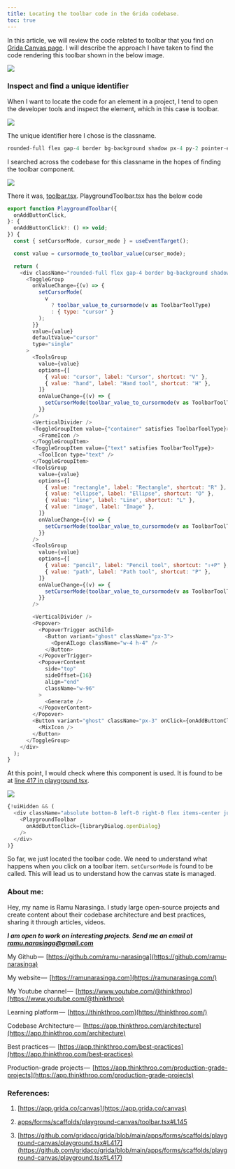 ```yaml
---
title: Locating the toolbar code in the Grida codebase.
toc: true
---
```


In this article, we will review the code related to toolbar that you find on [Grida Canvas page](https://app.grida.co/canvas). I will describe the approach I have taken to find the code rendering this toolbar shown in the below image.

![](https://cdn-images-1.medium.com/max/1600/1*wJxtsTo6B3u2Jix5hvY9bg.png)

### Inspect and find a unique identifier

When I want to locate the code for an element in a project, I tend to open the developer tools and inspect the element, which in this case is toolbar.

![](https://cdn-images-1.medium.com/max/1600/1*K6vI3IpvqLmUaUQ966-_-g.png)

The unique identifier here I chose is the classname.

```js
rounded-full flex gap-4 border bg-background shadow px-4 py-2 pointer-events-auto select-none
```

I searched across the codebase for this classname in the hopes of finding the toolbar component.

![](https://cdn-images-1.medium.com/max/1600/1*zsrcvbiwh9tj7lTHpvOW6w.png)

There it was, [toolbar.tsx](https://github.com/gridaco/grida/blob/ac377ecdc20355ce1526a209078df353b4ba97b2/apps/forms/scaffolds/playground-canvas/toolbar.tsx#L145). PlaygroundToolbar.tsx has the below code

```js
export function PlaygroundToolbar({
  onAddButtonClick,
}: {
  onAddButtonClick?: () => void;
}) {
  const { setCursorMode, cursor_mode } = useEventTarget();

  const value = cursormode_to_toolbar_value(cursor_mode);

  return (
    <div className="rounded-full flex gap-4 border bg-background shadow px-4 py-2 pointer-events-auto select-none">
      <ToggleGroup
        onValueChange={(v) => {
          setCursorMode(
            v
              ? toolbar_value_to_cursormode(v as ToolbarToolType)
              : { type: "cursor" }
          );
        }}
        value={value}
        defaultValue="cursor"
        type="single"
      >
        <ToolsGroup
          value={value}
          options={[
            { value: "cursor", label: "Cursor", shortcut: "V" },
            { value: "hand", label: "Hand tool", shortcut: "H" },
          ]}
          onValueChange={(v) => {
            setCursorMode(toolbar_value_to_cursormode(v as ToolbarToolType));
          }}
        />
        <VerticalDivider />
        <ToggleGroupItem value={"container" satisfies ToolbarToolType}>
          <FrameIcon />
        </ToggleGroupItem>
        <ToggleGroupItem value={"text" satisfies ToolbarToolType}>
          <ToolIcon type="text" />
        </ToggleGroupItem>
        <ToolsGroup
          value={value}
          options={[
            { value: "rectangle", label: "Rectangle", shortcut: "R" },
            { value: "ellipse", label: "Ellipse", shortcut: "O" },
            { value: "line", label: "Line", shortcut: "L" },
            { value: "image", label: "Image" },
          ]}
          onValueChange={(v) => {
            setCursorMode(toolbar_value_to_cursormode(v as ToolbarToolType));
          }}
        />
        <ToolsGroup
          value={value}
          options={[
            { value: "pencil", label: "Pencil tool", shortcut: "⇧+P" },
            { value: "path", label: "Path tool", shortcut: "P" },
          ]}
          onValueChange={(v) => {
            setCursorMode(toolbar_value_to_cursormode(v as ToolbarToolType));
          }}
        />

        <VerticalDivider />
        <Popover>
          <PopoverTrigger asChild>
            <Button variant="ghost" className="px-3">
              <OpenAILogo className="w-4 h-4" />
            </Button>
          </PopoverTrigger>
          <PopoverContent
            side="top"
            sideOffset={16}
            align="end"
            className="w-96"
          >
            <Generate />
          </PopoverContent>
        </Popover>
        <Button variant="ghost" className="px-3" onClick={onAddButtonClick}>
          <MixIcon />
        </Button>
      </ToggleGroup>
    </div>
  );
}
```

At this point, I would check where this component is used. It is found to be at [line 417 in playground.tsx](https://github.com/gridaco/grida/blob/main/apps/forms/scaffolds/playground-canvas/playground.tsx#L417).

![](https://cdn-images-1.medium.com/max/1600/1*G0tEoxftKgyzh08fJFXG6A.png)

```js
{!uiHidden && (
  <div className="absolute bottom-8 left-0 right-0 flex items-center justify-center z-50 pointer-events-none">
    <PlaygroundToolbar
      onAddButtonClick={libraryDialog.openDialog}
    />
  </div>
)}
```

So far, we just located the toolbar code. We need to understand what happens when you click on a toolbar item. `setCursorMode` is found to be called. This will lead us to understand how the canvas state is managed.

### About me:

Hey, my name is Ramu Narasinga. I study large open-source projects and create content about their codebase architecture and best practices, sharing it through articles, videos.

***I am open to work on interesting projects. Send me an email at ramu.narasinga@gmail.com***

My Github —  [https://github.com/ramu-narasinga](https://github.com/ramu-narasinga)

My website —  [https://ramunarasinga.com](https://ramunarasinga.com/)

My Youtube channel —  [https://www.youtube.com/@thinkthroo](https://www.youtube.com/@thinkthroo)

Learning platform —  [https://thinkthroo.com](https://thinkthroo.com/)

Codebase Architecture —  [https://app.thinkthroo.com/architecture](https://app.thinkthroo.com/architecture)

Best practices —  [https://app.thinkthroo.com/best-practices](https://app.thinkthroo.com/best-practices)

Production-grade projects —  [https://app.thinkthroo.com/production-grade-projects](https://app.thinkthroo.com/production-grade-projects)

### References:

1. [https://app.grida.co/canvas](https://app.grida.co/canvas)
    
2. [apps/forms/scaffolds/playground-canvas/toolbar.tsx#L145](https://github.com/gridaco/grida/blob/ac377ecdc20355ce1526a209078df353b4ba97b2/apps/forms/scaffolds/playground-canvas/toolbar.tsx#L145)
    
3. [https://github.com/gridaco/grida/blob/main/apps/forms/scaffolds/playground-canvas/playground.tsx#L417](https://github.com/gridaco/grida/blob/main/apps/forms/scaffolds/playground-canvas/playground.tsx#L417)